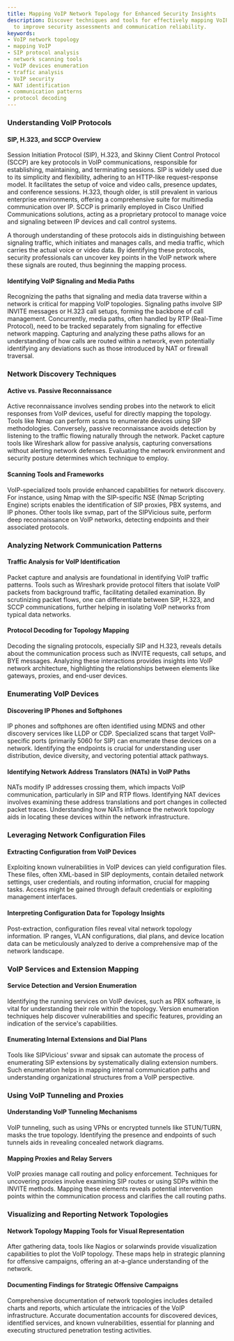 ```yaml
---
title: Mapping VoIP Network Topology for Enhanced Security Insights
description: Discover techniques and tools for effectively mapping VoIP network topology
  to improve security assessments and communication reliability.
keywords:
- VoIP network topology
- mapping VoIP
- SIP protocol analysis
- network scanning tools
- VoIP devices enumeration
- traffic analysis
- VoIP security
- NAT identification
- communication patterns
- protocol decoding
---
```


### Understanding VoIP Protocols

#### SIP, H.323, and SCCP Overview
Session Initiation Protocol (SIP), H.323, and Skinny Client Control Protocol (SCCP) are key protocols in VoIP communications, responsible for establishing, maintaining, and terminating sessions. SIP is widely used due to its simplicity and flexibility, adhering to an HTTP-like request-response model. It facilitates the setup of voice and video calls, presence updates, and conference sessions. H.323, though older, is still prevalent in various enterprise environments, offering a comprehensive suite for multimedia communication over IP. SCCP is primarily employed in Cisco Unified Communications solutions, acting as a proprietary protocol to manage voice and signaling between IP devices and call control systems.

A thorough understanding of these protocols aids in distinguishing between signaling traffic, which initiates and manages calls, and media traffic, which carries the actual voice or video data. By identifying these protocols, security professionals can uncover key points in the VoIP network where these signals are routed, thus beginning the mapping process.

#### Identifying VoIP Signaling and Media Paths

Recognizing the paths that signaling and media data traverse within a network is critical for mapping VoIP topologies. Signaling paths involve SIP INVITE messages or H.323 call setups, forming the backbone of call management. Concurrently, media paths, often handled by RTP (Real-Time Protocol), need to be tracked separately from signaling for effective network mapping. Capturing and analyzing these paths allows for an understanding of how calls are routed within a network, even potentially identifying any deviations such as those introduced by NAT or firewall traversal.

### Network Discovery Techniques

#### Active vs. Passive Reconnaissance
Active reconnaissance involves sending probes into the network to elicit responses from VoIP devices, useful for directly mapping the topology. Tools like Nmap can perform scans to enumerate devices using SIP methodologies. Conversely, passive reconnaissance avoids detection by listening to the traffic flowing naturally through the network. Packet capture tools like Wireshark allow for passive analysis, capturing conversations without alerting network defenses. Evaluating the network environment and security posture determines which technique to employ.

#### Scanning Tools and Frameworks
VoIP-specialized tools provide enhanced capabilities for network discovery. For instance, using Nmap with the SIP-specific NSE (Nmap Scripting Engine) scripts enables the identification of SIP proxies, PBX systems, and IP phones. Other tools like svmap, part of the SIPVicious suite, perform deep reconnaissance on VoIP networks, detecting endpoints and their associated protocols.

### Analyzing Network Communication Patterns

#### Traffic Analysis for VoIP Identification
Packet capture and analysis are foundational in identifying VoIP traffic patterns. Tools such as Wireshark provide protocol filters that isolate VoIP packets from background traffic, facilitating detailed examination. By scrutinizing packet flows, one can differentiate between SIP, H.323, and SCCP communications, further helping in isolating VoIP networks from typical data networks.

#### Protocol Decoding for Topology Mapping
Decoding the signaling protocols, especially SIP and H.323, reveals details about the communication process such as INVITE requests, call setups, and BYE messages. Analyzing these interactions provides insights into VoIP network architecture, highlighting the relationships between elements like gateways, proxies, and end-user devices.

### Enumerating VoIP Devices

#### Discovering IP Phones and Softphones
IP phones and softphones are often identified using MDNS and other discovery services like LLDP or CDP. Specialized scans that target VoIP-specific ports (primarily 5060 for SIP) can enumerate these devices on a network. Identifying the endpoints is crucial for understanding user distribution, device diversity, and vectoring potential attack pathways.

#### Identifying Network Address Translators (NATs) in VoIP Paths
NATs modify IP addresses crossing them, which impacts VoIP communication, particularly in SIP and RTP flows. Identifying NAT devices involves examining these address translations and port changes in collected packet traces. Understanding how NATs influence the network topology aids in locating these devices within the network infrastructure.

### Leveraging Network Configuration Files

#### Extracting Configuration from VoIP Devices
Exploiting known vulnerabilities in VoIP devices can yield configuration files. These files, often XML-based in SIP deployments, contain detailed network settings, user credentials, and routing information, crucial for mapping tasks. Access might be gained through default credentials or exploiting management interfaces.

#### Interpreting Configuration Data for Topology Insights
Post-extraction, configuration files reveal vital network topology information. IP ranges, VLAN configurations, dial plans, and device location data can be meticulously analyzed to derive a comprehensive map of the network landscape.

### VoIP Services and Extension Mapping

#### Service Detection and Version Enumeration
Identifying the running services on VoIP devices, such as PBX software, is vital for understanding their role within the topology. Version enumeration techniques help discover vulnerabilities and specific features, providing an indication of the service's capabilities.

#### Enumerating Internal Extensions and Dial Plans
Tools like SIPVicious' svwar and sipsak can automate the process of enumerating SIP extensions by systematically dialing extension numbers. Such enumeration helps in mapping internal communication paths and understanding organizational structures from a VoIP perspective.

### Using VoIP Tunneling and Proxies

#### Understanding VoIP Tunneling Mechanisms
VoIP tunneling, such as using VPNs or encrypted tunnels like STUN/TURN, masks the true topology. Identifying the presence and endpoints of such tunnels aids in revealing concealed network diagrams. 

#### Mapping Proxies and Relay Servers
VoIP proxies manage call routing and policy enforcement. Techniques for uncovering proxies involve examining SIP routes or using SDPs within the INVITE methods. Mapping these elements reveals potential intervention points within the communication process and clarifies the call routing paths.

### Visualizing and Reporting Network Topologies

#### Network Topology Mapping Tools for Visual Representation
After gathering data, tools like Nagios or solarwinds provide visualization capabilities to plot the VoIP topology. These maps help in strategic planning for offensive campaigns, offering an at-a-glance understanding of the network.

#### Documenting Findings for Strategic Offensive Campaigns
Comprehensive documentation of network topologies includes detailed charts and reports, which articulate the intricacies of the VoIP infrastructure. Accurate documentation accounts for discovered devices, identified services, and known vulnerabilities, essential for planning and executing structured penetration testing activities.